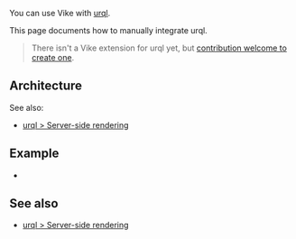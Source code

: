 
You can use Vike with [urql](https://formidable.com/open-source/urql/).

This page documents how to manually integrate urql.

> There isn't a <Link href="/extensions">Vike extension</Link> for urql yet, but [contribution welcome to create one](https://github.com/vikejs/vike/issues/1715).


## Architecture

<DataArchitecture
  toolName="urql"
  toolType="graphql"
/>

See also:
- [urql > Server-side rendering](https://formidable.com/open-source/urql/docs/advanced/server-side-rendering/)


## Example
 - <Example timestamp="2024.10" repo="brillout/vike-with-urql" />


## See also

- [urql > Server-side rendering](https://formidable.com/open-source/urql/docs/advanced/server-side-rendering/)
